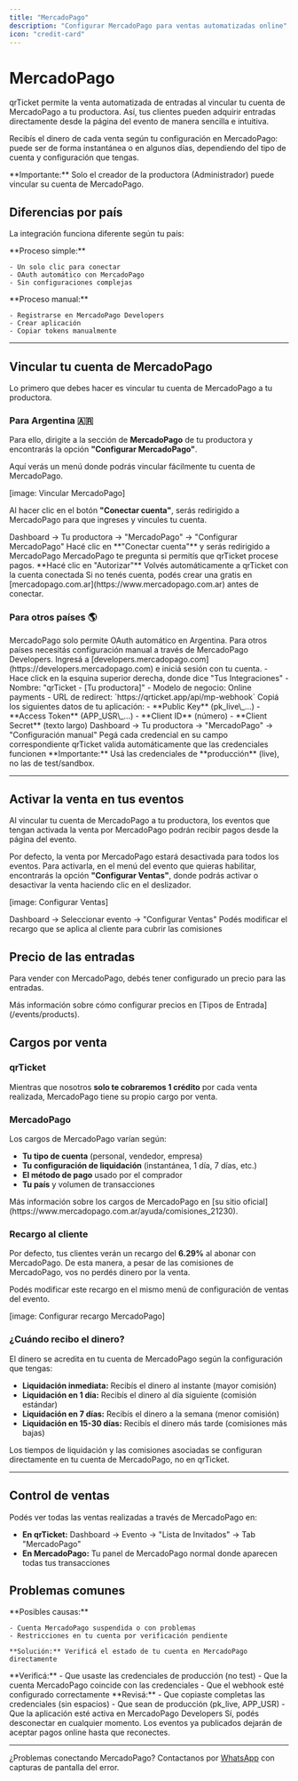```yaml
---
title: "MercadoPago"
description: "Configurar MercadoPago para ventas automatizadas online"
icon: "credit-card"
---
```


# MercadoPago

qrTicket permite la venta automatizada de entradas al vincular tu cuenta de MercadoPago a tu productora. Así, tus clientes pueden adquirir entradas directamente desde la página del evento de manera sencilla e intuitiva.

Recibís el dinero de cada venta según tu configuración en MercadoPago: puede ser de forma instantánea o en algunos días, dependiendo del tipo de cuenta y configuración que tengas.

<Note>
  **Importante:** Solo el creador de la productora (Administrador) puede
  vincular su cuenta de MercadoPago.
</Note>

## Diferencias por país

La integración funciona diferente según tu país:

<CardGroup cols={2}>
  <Card title="🇦🇷 Argentina" icon="flag">
    **Proceso simple:**

    - Un solo clic para conectar
    - OAuth automático con MercadoPago
    - Sin configuraciones complejas
  </Card>
  <Card title="🌎 Otros países" icon="globe">
    **Proceso manual:**

    - Registrarse en MercadoPago Developers
    - Crear aplicación
    - Copiar tokens manualmente
  </Card>
</CardGroup>

---

## Vincular tu cuenta de MercadoPago

Lo primero que debes hacer es vincular tu cuenta de MercadoPago a tu productora.

### Para Argentina 🇦🇷

Para ello, dirigite a la sección de **MercadoPago** de tu productora y encontrarás la opción **"Configurar MercadoPago"**.

Aquí verás un menú donde podrás vincular fácilmente tu cuenta de MercadoPago.

[image: Vincular MercadoPago]

Al hacer clic en el botón **"Conectar cuenta"**, serás redirigido a MercadoPago para que ingreses y vincules tu cuenta.

<Steps>
  <Step title="Dirigite a la configuración">
    Dashboard → Tu productora → "MercadoPago" → "Configurar MercadoPago"
  </Step>
  <Step title="Conectar cuenta">
    Hacé clic en **"Conectar cuenta"** y serás redirigido a MercadoPago
  </Step>
  <Step title="Autorizar permisos">
    MercadoPago te pregunta si permitís que qrTicket procese pagos. **Hacé clic en
    "Autorizar"**
  </Step>
  <Step title="¡Listo!">
    Volvés automáticamente a qrTicket con la cuenta conectada
  </Step>
</Steps>

<Note>
  Si no tenés cuenta, podés crear una gratis en
  [mercadopago.com.ar](https://www.mercadopago.com.ar) antes de conectar.
</Note>

### Para otros países 🌎

<Note>
  MercadoPago solo permite OAuth automático en Argentina. Para otros países
  necesitás configuración manual a través de MercadoPago Developers.
</Note>

<Steps>
  <Step title="Crear cuenta en MercadoPago Developers">
    Ingresá a [developers.mercadopago.com](https://developers.mercadopago.com) e iniciá sesión con tu cuenta.
  </Step>
  <Step title="Crear una aplicación">
    - Hace click en la esquina superior derecha, donde dice "Tus Integraciones"
    - Nombre: "qrTicket - [Tu productora]" - Modelo de negocio: Online payments -
      URL de redirect: `https://qrticket.app/api/mp-webhook`
  </Step>
  <Step title="Obtener credenciales">
    Copiá los siguientes datos de tu aplicación: - **Public Key** (pk_live\_...) -
    **Access Token** (APP_USR\_...) - **Client ID** (número) - **Client Secret**
    (texto largo)
  </Step>
  <Step title="Configurar en qrTicket">
    Dashboard → Tu productora → "MercadoPago" → "Configuración manual" Pegá cada
    credencial en su campo correspondiente
  </Step>
  <Step title="Probar conexión">
    qrTicket valida automáticamente que las credenciales funcionen
  </Step>
</Steps>

<Warning>
  **Importante:** Usá las credenciales de **producción** (live), no las de
  test/sandbox.
</Warning>

---

## Activar la venta en tus eventos

Al vincular tu cuenta de MercadoPago a tu productora, los eventos que tengan activada la venta por MercadoPago podrán recibir pagos desde la página del evento.

Por defecto, la venta por MercadoPago estará desactivada para todos los eventos. Para activarla, en el menú del evento que quieras habilitar, encontrarás la opción **"Configurar Ventas"**, donde podrás activar o desactivar la venta haciendo clic en el deslizador.

[image: Configurar Ventas]

<Steps>
  <Step title="Ir a tu evento">
    Dashboard → Seleccionar evento → "Configurar Ventas"
  </Step>
  <Step title="Configurar recargo (opcional)">
    Podés modificar el recargo que se aplica al cliente para cubrir las comisiones
  </Step>
</Steps>

## Precio de las entradas

Para vender con MercadoPago, debés tener configurado un precio para las entradas.

<Card title="Información importante" icon="info-circle">
  Más información sobre cómo configurar precios en [Tipos de
  Entrada](/events/products).
</Card>

## Cargos por venta

### qrTicket

Mientras que nosotros **solo te cobraremos 1 crédito** por cada venta realizada, MercadoPago tiene su propio cargo por venta.

### MercadoPago

Los cargos de MercadoPago varían según:

- **Tu tipo de cuenta** (personal, vendedor, empresa)
- **Tu configuración de liquidación** (instantánea, 1 día, 7 días, etc.)
- **El método de pago** usado por el comprador
- **Tu país** y volumen de transacciones

<Note>
  Más información sobre los cargos de MercadoPago en [su sitio
  oficial](https://www.mercadopago.com.ar/ayuda/comisiones_21230).
</Note>

### Recargo al cliente

Por defecto, tus clientes verán un recargo del **6.29%** al abonar con MercadoPago. De esta manera, a pesar de las comisiones de MercadoPago, vos no perdés dinero por la venta.

Podés modificar este recargo en el mismo menú de configuración de ventas del evento.

[image: Configurar recargo MercadoPago]

### ¿Cuándo recibo el dinero?

El dinero se acredita en tu cuenta de MercadoPago según la configuración que tengas:

- **Liquidación inmediata:** Recibís el dinero al instante (mayor comisión)
- **Liquidación en 1 día:** Recibís el dinero al día siguiente (comisión estándar)
- **Liquidación en 7 días:** Recibís el dinero a la semana (menor comisión)
- **Liquidación en 15-30 días:** Recibís el dinero más tarde (comisiones más bajas)

<Warning>
  Los tiempos de liquidación y las comisiones asociadas se configuran
  directamente en tu cuenta de MercadoPago, no en qrTicket.
</Warning>

---

## Control de ventas

Podés ver todas las ventas realizadas a través de MercadoPago en:

- **En qrTicket:** Dashboard → Evento → "Lista de Invitados" → Tab "MercadoPago"
- **En MercadoPago:** Tu panel de MercadoPago normal donde aparecen todas tus transacciones

## Problemas comunes

<AccordionGroup>
  <Accordion title="Error 'No se pudo conectar la cuenta'">
    **Posibles causas:**

    - Cuenta MercadoPago suspendida o con problemas
    - Restricciones en tu cuenta por verificación pendiente

    **Solución:** Verificá el estado de tu cuenta en MercadoPago directamente
  </Accordion>
  <Accordion title="Los pagos no aparecen en mi cuenta">
    **Verificá:** - Que usaste las credenciales de producción (no test) - Que la
    cuenta MercadoPago coincide con las credenciales - Que el webhook esté
    configurado correctamente
  </Accordion>
  <Accordion title="'Credenciales inválidas' en configuración manual">
    **Revisá:** - Que copiaste completas las credenciales (sin espacios) - Que
    sean de producción (pk_live, APP_USR) - Que la aplicación esté activa en
    MercadoPago Developers
  </Accordion>
  <Accordion title="¿Puedo desconectar MercadoPago?">
    Sí, podés desconectar en cualquier momento. Los eventos ya publicados dejarán de aceptar pagos online hasta que reconectes.
  </Accordion>
</AccordionGroup>

---

¿Problemas conectando MercadoPago? Contactanos por [WhatsApp](https://wa.me/5491122503348) con capturas de pantalla del error.